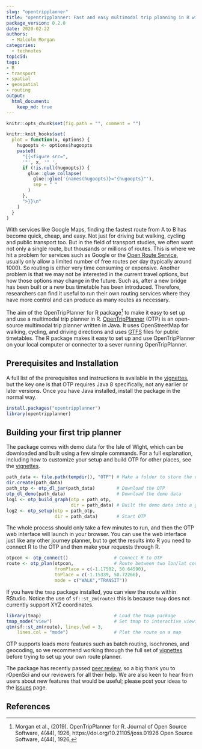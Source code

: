 ```yaml
---
slug: "opentripplanner"
title: "opentripplanner: Fast and easy multimodal trip planning in R with OpenTripPlanner"
package_version: 0.2.0
date: 2020-02-22
authors:
  - Malcolm Morgan
categories:
  - technotes
topicid: 
tags:
- R
- transport
- spatial
- geospatial
- routing
output: 
  html_document:
    keep_md: true
---
```


```r
knitr::opts_chunk$set(fig.path = "", comment = "")

knitr::knit_hooks$set(
  plot = function(x, options) {
    hugoopts <- options$hugoopts
    paste0(
      "{{<figure src=",
      '"', x, '" ',
      if (!is.null(hugoopts)) {
        glue::glue_collapse(
          glue::glue('{names(hugoopts)}="{hugoopts}"'),
          sep = " "
        )
      },
      ">}}\n"
    )
  }
)
```


With services like Google Maps, finding the fastest route from A to B has become quick, cheap, and easy. Not just for driving but walking, cycling and public transport too. But in the field of transport studies, we often want not only a single route, but thousands or millions of routes. This is where we hit a problem for services such as Google or the [Open Route Service](https://openrouteservice.org/), usually only allow a limited number of free routes per day (typically around 1000). So routing is either very time consuming or expensive. Another problem is that we may not be interested in the current travel options, but how those options may change in the future. Such as, after a new bridge has been built or a new bus timetable has been introduced. Therefore, researchers can find it useful to run their own routing services where they have more control and can produce as many routes as necessary. 

The aim of the OpenTripPlanner for R package[^1] to make it easy to set up and use a multimodal trip planner in R. [OpenTripPlanner](https://www.opentripplanner.org/) (OTP) is an open-source multimodal trip planner written in Java. It uses OpenStreetMap for walking, cycling, and driving directions and uses [GTFS](https://developers.google.com/transit/gtfs) files for public timetables. The R package makes it easy to set up and use OpenTripPlanner on your local computer or connecter to a sever running OpenTripPlanner.

## Prerequisites and Installation 

A full list of the prerequisites and instructions is available in the  [vignettes](https://docs.ropensci.org/opentripplanner/articles/opentripplanner.html), but the key one is that OTP requires Java 8 specifically, not any earlier or later versions. Once you have Java installed,  install the package in the normal way.

```r
install.packages("opentripplanner") 
library(opentripplanner) 
``` 

## Building your first trip planner

The package comes with demo data for the Isle of Wight, which can be downloaded and built using a few simple commands. For a full explanation, including how to customize your setup and build OTP for other places, see the [vignettes](https://docs.ropensci.org/opentripplanner/articles/opentripplanner.html). 

```r
path_data <- file.path(tempdir(), "OTP") # Make a folder to store the data 
dir.create(path_data)  
path_otp <- otp_dl_jar(path_data)        # Download the OTP 
otp_dl_demo(path_data)                   # Download the demo data 
log1 <- otp_build_graph(otp = path_otp, 
                        dir = path_data) # Built the demo data into a graph 
log2 <- otp_setup(otp = path_otp, 
                  dir = path_data)       # Start OTP 
``` 

The whole process should only take a few minutes to run, and then the OTP web interface will launch in your browser. You can use the web interface just like any other journey planner, but to get the results into R you need to connect R to the OTP and then make your requests through R.

```r
otpcon <- otp_connect()                 # Connect R to OTP 
route <- otp_plan(otpcon,               # Route between two lon/lat coordinates 
                  fromPlace = c(-1.17502, 50.64590),  
                  toPlace = c(-1.15339, 50.72266),
                  mode = c("WALK","TRANSIT")) 
```

If you have the `tmap` package installed, you can view the route within RStudio. Notice the use of `sf::st_zm(route)` this is because `tmap` does not currently support XYZ coordinates. 

```r
library(tmap)                           # Load the tmap package 
tmap_mode("view")                       # Set tmap to interactive viewing 
qtm(sf::st_zm(route), lines.lwd = 3, 
    lines.col = "mode")                 # Plot the route on a map 
``` 


OTP supports loads more features such as batch routing, isochrones, and geocoding, so we recommend working through the full set of [vignettes](https://docs.ropensci.org/opentripplanner/) before trying to set up your own route planner.

The package has recently passed [peer review](https://github.com/ropensci/software-review/issues/295), so a big thank you to rOpenSci and our reviewers for all their help. We are also keen to hear from users about new features that would be useful; please post your ideas to the [issues](https://github.com/ropensci/opentripplanner/issues) page. 

## References

[^1]: Morgan et al., (2019). OpenTripPlanner for R. Journal of Open Source Software, 4(44), 1926, https://doi.org/10.21105/joss.01926
  Open Source Software, 4(44), 1926,
